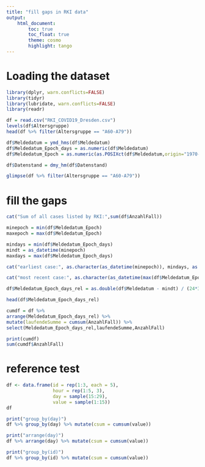 ```yaml
---
title: "fill gaps in RKI data"
output:
    html_document:
        toc: true
        toc_float: true
        theme: cosmo
        highlight: tango
---
```


# Loading the dataset

```r
library(dplyr, warn.conflicts=FALSE)
library(tidyr)
library(lubridate, warn.conflicts=FALSE)
library(readr)

df = read.csv("RKI_COVID19_Dresden.csv")
levels(df$Altersgruppe)
head(df %>% filter(Altersgruppe == "A60-A79"))

df$Meldedatum = ymd_hms(df$Meldedatum)
df$Meldedatum_Epoch_days = as.numeric(df$Meldedatum)
df$Meldedatum_Epoch = as.numeric(as.POSIXct(df$Meldedatum,origin="1970-01-01",tz="CET"))

df$Datenstand = dmy_hm(df$Datenstand)

glimpse(df %>% filter(Altersgruppe == "A60-A79"))

```

# fill the gaps

```r

cat("Sum of all cases listed by RKI:",sum(df$AnzahlFall))

minepoch = min(df$Meldedatum_Epoch)
maxepoch = max(df$Meldedatum_Epoch)

mindays = min(df$Meldedatum_Epoch_days)
mindt = as_datetime(minepoch)
maxdays = max(df$Meldedatum_Epoch_days)

cat("earliest case:", as.character(as_datetime(minepoch)), mindays, as.character(mindt))

cat("most recent case:", as.character(as_datetime(max(df$Meldedatum_Epoch))),maxdays)

df$Meldedatum_Epoch_days_rel = as.double(df$Meldedatum - mindt) / (24*3600)

head(df$Meldedatum_Epoch_days_rel)

cumdf = df %>% 
arrange(Meldedatum_Epoch_days_rel) %>% 
mutate(laufendeSumme = cumsum(AnzahlFall)) %>%
select(Meldedatum_Epoch_days_rel,laufendeSumme,AnzahlFall)

print(cumdf)
sum(cumdf$AnzahlFall)
```

# reference test

```r
df <- data.frame(id = rep(1:3, each = 5),
                 hour = rep(1:5, 3),
                 day = sample(15:29),
                 value = sample(1:15))
df

print("group_by(day)")
df %>% group_by(day) %>% mutate(csum = cumsum(value))

print("arrange(day)")
df %>% arrange(day) %>% mutate(csum = cumsum(value))

print("group_by(id)")
df %>% group_by(id) %>% mutate(csum = cumsum(value))

```
